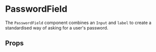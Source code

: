 

<Meta title="Components/PasswordField" component={PasswordField} />

# PasswordField

The `PasswordField` component combines an `Input` and `label` to create a standardised way of asking for a user's password.

<Canvas>
  <Story name="Password">
    <PasswordField name="pass" css={{ width: '250px' }} />
  </Story>
</Canvas>

## Props

<ArgsTable of={PasswordField} />
